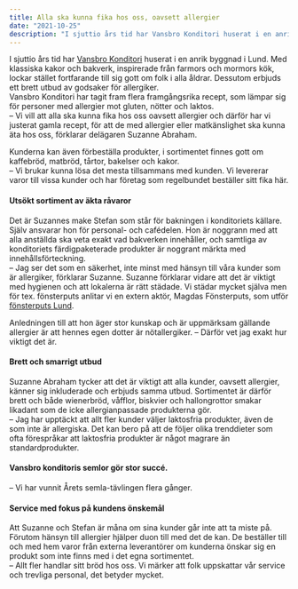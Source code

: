 ```yaml
---
title: Alla ska kunna fika hos oss, oavsett allergier
date: "2021-10-25"
description: "I sjuttio års tid har Vansbro Konditori huserat i en anrik byggnad i Lund."
---
```



I sjuttio års tid har  <a target="_blank" href="https://www.vansbrokonditori.se/">Vansbro Konditori</a> huserat i en anrik byggnad i Lund. Med klassiska kakor och bakverk, inspirerade från farmors och mormors kök, lockar stället fortfarande till sig gott om folk i alla åldrar. Dessutom erbjuds ett brett utbud av godsaker för allergiker.  
Vansbro Konditori har tagit fram flera framgångsrika recept, som lämpar sig för personer med allergier mot gluten, nötter och laktos.  
   – Vi vill att alla ska kunna fika hos oss oavsett allergier och därför har vi justerat gamla recept, för att de med allergier eller matkänslighet ska kunna äta hos oss, förklarar delägaren Suzanne Abraham.

Kunderna kan även förbeställa produkter, i sortimentet finnes gott om kaffebröd, matbröd, tårtor, bakelser och kakor.  
   – Vi brukar kunna lösa det mesta tillsammans med kunden. Vi levererar varor till vissa kunder och har företag som regelbundet beställer sitt fika här.

#### Utsökt sortiment av äkta råvaror ####
Det är Suzannes make Stefan som står för bakningen i konditoriets källare. Själv ansvarar hon för personal- och cafédelen. Hon är noggrann med att alla anställda ska veta exakt vad bakverken innehåller, och samtliga av konditoriets färdigpaketerade produkter är noggrant märkta med innehållsförteckning.  
   – Jag ser det som en säkerhet, inte minst med hänsyn till våra kunder som är allergiker, förklarar Suzanne. Suzanne förklarar vidare att det är viktigt med hygienen och att lokalerna är rätt städade. Vi städar mycket själva men för tex. fönsterputs anlitar vi en extern aktör, Magdas Fönsterputs, som utför <a href="https://magdasfonsterputs.se/fonsterputsning-lund/" target="_blank">fönsterputs Lund</a>.

Anledningen till att hon äger stor kunskap och är uppmärksam gällande allergier är att hennes egen dotter är nötallergiker.
   – Därför vet jag exakt hur viktigt det är.

#### Brett och smarrigt utbud ####
Suzanne Abraham tycker att det är viktigt att alla kunder, oavsett allergier, känner sig inkluderade och erbjuds samma utbud. Sortimentet är därför brett och både wienerbröd, våfflor, biskvier och hallongrottor smakar likadant som de icke allergianpassade produkterna gör.  
   – Jag har upptäckt att allt fler kunder väljer laktosfria produkter, även de som inte är allergiska. Det kan bero på att de följer olika trenddieter som ofta förespråkar att laktosfria produkter är något magrare än standardprodukter.

#### Vansbro konditoris semlor gör stor succé. ####
   – Vi har vunnit Årets semla-tävlingen flera gånger.

#### Service med fokus på kundens önskemål ####
Att Suzanne och Stefan är måna om sina kunder går inte att ta miste på. Förutom hänsyn till allergier hjälper duon till med det de kan. De beställer till och med hem varor från externa leverantörer om kunderna önskar sig en produkt som inte finns med i det egna sortimentet.  
   – Allt fler handlar sitt bröd hos oss. Vi märker att folk uppskattar vår service och trevliga personal, det betyder mycket.